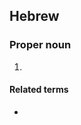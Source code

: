 ==Hebrew==

===Proper noun===
{{he-proper noun|head=יְהוּדִית|tr=y'hudít|g=f}}

# {{given name|he|gender=female|xlit=Yehudit|eq=Judith}}

====Related terms====
* {{l|he|יהודה|tr=y'hudá}}